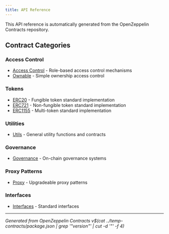 ```yaml
---
title: API Reference
---
```


This API reference is automatically generated from the OpenZeppelin Contracts repository.

## Contract Categories

### Access Control
- [Access Control](/contracts/4.x/api/access) - Role-based access control mechanisms
- [Ownable](/contracts/4.x/api/access#ownable) - Simple ownership access control

### Tokens
- [ERC20](/contracts/4.x/api/token/ERC20) - Fungible token standard implementation
- [ERC721](/contracts/4.x/api/token/ERC721) - Non-fungible token standard implementation
- [ERC1155](/contracts/4.x/api/token/ERC1155) - Multi-token standard implementation

### Utilities
- [Utils](/contracts/4.x/api/utils) - General utility functions and contracts

### Governance
- [Governance](/contracts/4.x/api/governance) - On-chain governance systems

### Proxy Patterns
- [Proxy](/contracts/4.x/api/proxy) - Upgradeable proxy patterns

### Interfaces
- [Interfaces](/contracts/4.x/api/interfaces) - Standard interfaces

---

*Generated from OpenZeppelin Contracts v$(cat ../temp-contracts/package.json | grep '"version"' | cut -d '"' -f 4)*
